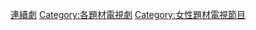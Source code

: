 [[Category:女性主義相關作品|連續劇]]
[[Category:各題材電視劇‎|Category:各題材電視劇‎]]
[[Category:女性題材電視節目|Category:女性題材電視節目]]